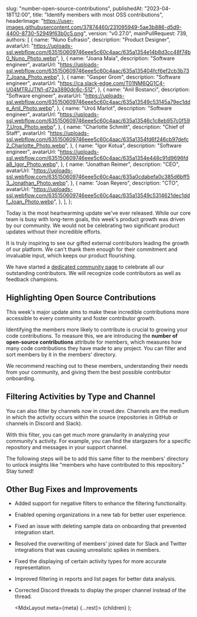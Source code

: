 
  slug: "number-open-source-contributions",
  publishedAt: "2023-04-18T12:00",
  title: "Identify members with most OSS contributions",
  headerImage:
    "https://user-images.githubusercontent.com/37874460/231095949-5ae3b886-d5d9-4400-8730-52949f63b0c5.png",
  version: "v0.27.0",
  mainPullRequest: 739,
  authors: [
    {
      name: "Nuno Eufrasio",
      description: "Product Designer",
      avatarUrl:
        "https://uploads-ssl.webflow.com/635150609746eee5c60c4aac/635a1354e14b8d3cc48f74b0_Nuno_Photo.webp",
    },
    {
      name: "Joana Maia",
      description: "Software engineer",
      avatarUrl:
        "https://uploads-ssl.webflow.com/635150609746eee5c60c4aac/635a135404fcf6ef2cb3b737_Joana_Photo.webp",
    },
    {
      name: "Gasper Grom",
      description: "Software engineer",
      avatarUrl: "https://ca.slack-edge.com/T01NM6QG1C4-U04MTRJJTN1-d72a3890dc6c-512",
    },
    {
      name: "Anil Bostanci",
      description: "Software engineer",
      avatarUrl:
        "https://uploads-ssl.webflow.com/635150609746eee5c60c4aac/635a13549c53145a79ec1dde_Anil_Photo.webp",
    },
    {
      name: "Uroš Marlot",
      description: "Software engineer",
      avatarUrl:
        "https://uploads-ssl.webflow.com/635150609746eee5c60c4aac/635a13546c1c8eb957c0f597_Uros_Photo.webp",
    },
    {
      name: "Charlotte Schmitt",
      description: "Chief of Staff",
      avatarUrl:
        "https://uploads-ssl.webflow.com/635150609746eee5c60c4aac/635a1354fd6f246cb97defc2_Charlotte_Photo.webp",
    },
    {
      name: "Igor Kotua",
      description: "Software engineer",
      avatarUrl:
        "https://uploads-ssl.webflow.com/635150609746eee5c60c4aac/635a1354e448c91d9696fda8_Igor_Photo.webp",
    },
    {
      name: "Jonathan Reimer",
      description: "CEO",
      avatarUrl:
        "https://uploads-ssl.webflow.com/635150609746eee5c60c4aac/635a0cdabefa0c385d6bff53_Jonathan_Photo.webp",
    },
    {
      name: "Joan Reyero",
      description: "CTO",
      avatarUrl:
        "https://uploads-ssl.webflow.com/635150609746eee5c60c4aac/635a13549c5314621dec1ddf_Joan_Photo.webp",
    },
  ],
};

Today is the most heartwarming update we've ever released.
While our core team is busy with long-term goals, this week's product growth was driven by our community.
We would not be celebrating two significant product updates without their incredible efforts.

It is truly inspiring to see our gifted external contributors leading the growth of our platform.
We can't thank them enough for their commitment and invaluable input, which keeps our product flourishing.

We have started a [dedicated community page](https://www.crowd.dev/community) to celebrate all our outstanding contributors.
We will recognize code contributors as well as feedback champions.

## Highlighting Open Source Contributions

This week's major update aims to make these incredible contributions more accessible to every community and foster contributor growth.

Identifying the members more likely to contribute is crucial to growing your code contributions. To measure this, we are introducing the **number of open-source contributions** attribute for members,
which measures how many code contributions they have made to any project.
You can filter and sort members by it in the members' directory.

We recommend reaching out to these members, understanding their needs from your community, and giving them the best possible contributor onboarding.

## Filtering Activities by Type and Channel

You can also filter by channels now in crowd.dev.
Channels are the medium in which the activity occurs within the source (repositories in GitHub or channels in Discord and Slack).

With this filter, you can get much more granularity in analyzing your community's activity.
For example, you can find the stargazers for a specific repository and messages in your support channel.

The following steps will be to add this same filter to the members' directory to unlock insights like "members who have contributed to this repository." Stay tuned!

## Other Bug Fixes and Improvements

- Added support for negative filters to enhance the filtering functionality. <PullRequest number="720"/>
- Enabled opening organizations in a new tab for better user experience. <PullRequest number="725"/>
- Fixed an issue with deleting sample data on onboarding that prevented integration start. <PullRequest number="733"/>
- Resolved the overwriting of members' joined date for Slack and Twitter integrations that was causing unrealistic spikes in members. <PullRequest number="729"/>
- Fixed the displaying of certain activity types for more accurate representation. <PullRequest number="731"/>
- Improved filtering in reports and list pages for better data analysis. <PullRequest number="730"/>
- Corrected Discord threads to display the proper channel instead of the thread. <PullRequest number="726"/>

  <MdxLayout meta={meta} {...rest}>
    {children}
  </MdxLayout>
);

